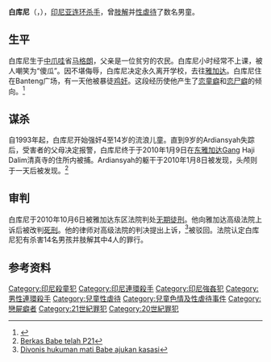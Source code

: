 {{Infobox criminal|name=白库尼<br>Baekuni|birth_date={{birth year and age|1961}}|nationality={{IDN}}|conviction=[[谋杀|谋杀]]|sentence=[[死刑|死刑]]|victims=4–14|beginyear=1993|endyear=2010|country={{IDN}}|apprehended=2010年1月8日}}

'''白库尼'''（{{lang-id|Baekuni}}，{{bd|1961年||}}），[[印尼亚|印尼亚]][[連環殺手|连环杀手]]，曾[[肉刑|肢解]]并[[兒童性虐待|性虐待]]了数名男童。

== 生平 ==
白库尼生于[[中爪哇省|中爪哇]]省[[馬格朗_(中爪哇省)|马格朗]]，父亲是一位贫穷的农民。白库尼小时经常不上课，被人嘲笑为“傻瓜”。因不堪侮辱，白库尼决定永久离开学校，去往[[雅加达|雅加达]]。白库尼住在Banteng广场，有一天他被暴徒[[非自然法性行為|鸡奸]]。这段经历使他产生了[[恋童|恋童癖]]和[[戀屍|恋尸癖]]的倾向。<ref name="Kompas">{{Cite web |url=http://megapolitan.kompas.com/read/2010/01/17/07262786/Mutilasi.Baekuni.Lebih.Keji.Ryan.Henyansah.Lebih.Rumit |title=Mutilasi Baeukuni lebih keji, Ryan Henyansah lebih rumit |access-date=2020-08-16 |archive-date=2021-02-26 |archive-url=https://web.archive.org/web/20210226205435/https://megapolitan.kompas.com/read/2010/01/17/07262786/Mutilasi.Baekuni.Lebih.Keji.Ryan.Henyansah.Lebih.Rumit |dead-url=no }}</ref>

== 谋杀 ==
自1993年起，白库尼开始强奸4至14岁的流浪儿童。直到9岁的Ardiansyah失踪后，受害者的父母决定报警，白库尼终于于2010年1月9日在[[东雅加达行政市|东雅加达]]Gang Haji Dalim清真寺的住所内被捕。Ardiansyah的躯干于2010年1月8日被发现，头颅则于一天后被发现。<ref>[http://news.detik.com/read/2010/04/16/105141/1339520/10/berkas-babe-telah-p21?nd771104bcj Berkas Babe telah P21]</ref>

== 审判 ==
白库尼于2010年10月6日被雅加达东区法院判处[[無期徒刑|无期徒刑]]。他向雅加达高级法院上诉后被改判[[死刑|死刑]]。他的律师对高级法院的判决提出上诉，<ref>[http://www.tempo.co/read/news/2011/01/18/064307217/Divonis-Hukuman-Mati-Babe-Baekuni-Ajukan-Kasasi Divonis hukuman mati Babe ajukan kasasi]</ref>被驳回。法院认定白库尼犯有杀害14名男孩并肢解其中4人的罪行。

==  参考资料 ==
{{Reflist|2}}
[[Category:印尼殺童犯|Category:印尼殺童犯]]
[[Category:印尼連環殺手|Category:印尼連環殺手]]
[[Category:印尼強姦犯|Category:印尼強姦犯]]
[[Category:男性連環殺手|Category:男性連環殺手]]
[[Category:兒童性虐待|Category:兒童性虐待]]
[[Category:兒童色情及性虐待事件|Category:兒童色情及性虐待事件]]
[[Category:戀屍癖者|Category:戀屍癖者]]
[[Category:21世紀罪犯|Category:21世紀罪犯]]
[[Category:20世紀罪犯|Category:20世紀罪犯]]